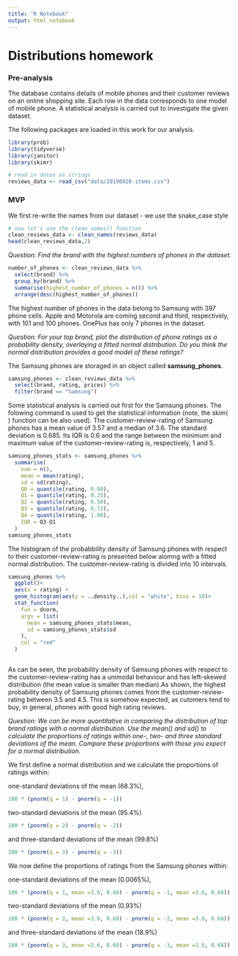 ```yaml
---
title: "R Notebook"
output: html_notebook
---
```


# Distributions homework

### Pre-analysis

The database contains details of mobile phones and their customer reviews on an online shopping site. Each row in the data corresponds to one model of mobile phone. A statistical analysis is carried out to investigate the given dataset.

The following packages are loaded in this work for our analysis.

```r
library(prob)
library(tidyverse)
library(janitor)
library(skimr)
```

```r
# read in dates as strings
reviews_data <- read_csv("data/20190928-items.csv")
```



### MVP

We first re-write the names from our dataset - we use the snake_case style
```r
# now let's use the clean_names() function
clean_reviews_data <- clean_names(reviews_data)
head(clean_reviews_data,2)
```



*Question: Find the brand with the highest numbers of phones in the dataset.*
```r
number_of_phones <- clean_reviews_data %>% 
  select(brand) %>% 
  group_by(brand) %>% 
  summarise(highest_number_of_phones = n()) %>% 
  arrange(desc(highest_number_of_phones))
```


The highest number of phones in the data belong to Samsung with 397 phone cells. Apple and Motorola are coming second and third, respectively, with 101 and 100 phones. OnePlus has only 7 phones in the dataset. 


*Question: For your top brand, plot the distribution of phone ratings as a probability density, overlaying a fitted normal distribution. Do you think the normal distribution provides a good model of these ratings?*

The Samsung phones are storaged in an object called **samsung_phones**.
```r
samsung_phones <- clean_reviews_data %>% 
  select(brand, rating, prices) %>% 
  filter(brand == "Samsung")
```

Some statistical analysis is carried out first for the Samsung phones. The folowing command is used to get the statistical information (note, the skim( ) function can be also used).
The customer-review-rating of Samsung phones has a mean value of 3.57 and a median of 3.6. The standard deviation is 0.685. Its IQR is 0.6 and the range between the minimum and maximum value of the customer-review-rating is, respectively, 1 and 5.
```r
samsung_phones_stats <- samsung_phones %>%
  summarise(
    num = n(),
    mean = mean(rating),
    sd = sd(rating),
    Q0 = quantile(rating, 0.00),
    Q1 = quantile(rating, 0.25),
    Q2 = quantile(rating, 0.50),
    Q3 = quantile(rating, 0.72),
    Q4 = quantile(rating, 1.00),
    IQR = Q3-Q1
  )
samsung_phones_stats
```

The histogram of the probabbility density of Samsung phones with respect to their customer-review-rating is presented below alomng with a fitted normal distribution. The customer-review-rating is divided into 10 intervals. 
```r
samsung_phones %>% 
  ggplot()+
  aes(x = rating) +
  geom_histogram(aes(y = ..density..),col = "white", bins = 10)+
  stat_function(
    fun = dnorm, 
    args = list(
      mean = samsung_phones_stats$mean, 
      sd = samsung_phones_stats$sd
    ),
    col = "red"
  )
  
```

As can be seen, the probability density of Samsung phones with respect to the customer-review-rating has a unimodal behaviour and has left-skewed distribution (the mean value is smaller than median).As shown, the highest probability density of Samsung phones comes from the customer-review-rating between 3.5 and 4.5. This is somehow expected, as cutomers tend to buy, in general, phones with good high rating reviews. 


*Question: We can be more quantitative in comparing the distribution of top brand ratings with a normal distribution. Use the mean() and sd() to calculate the proportions of ratings within one-, two- and three standard deviations of the mean. Compare these proportions with those you expect for a normal distribution.*

We first define a normal distribution and we calculate the proportions of ratings within:

one-standard deviations of the mean (68.3%), 
```r
100 * (pnorm(q = 1) - pnorm(q = -1))
```

two-standard deviations of the mean (95.4%)
```r
100 * (pnorm(q = 2) - pnorm(q = -2))
```

and three-standard deviations of the mean (99.8%)
```r
100 * (pnorm(q = 3) - pnorm(q = -3))
```


We now define the proportions of ratings from the Samsung phones within:

one-standard deviations of the mean (0.0065%), 
```r
100 * (pnorm(q = 1, mean =3.6, 0.68) - pnorm(q = -1, mean =3.6, 0.68))
```

two-standard deviations of the mean (0.93%)
```r
100 * (pnorm(q = 2, mean =3.6, 0.68) - pnorm(q = -2, mean =3.6, 0.68))
```

and three-standard deviations of the mean (18.9%)
```r
100 * (pnorm(q = 3, mean =3.6, 0.68) - pnorm(q = -3, mean =3.6, 0.68))
```